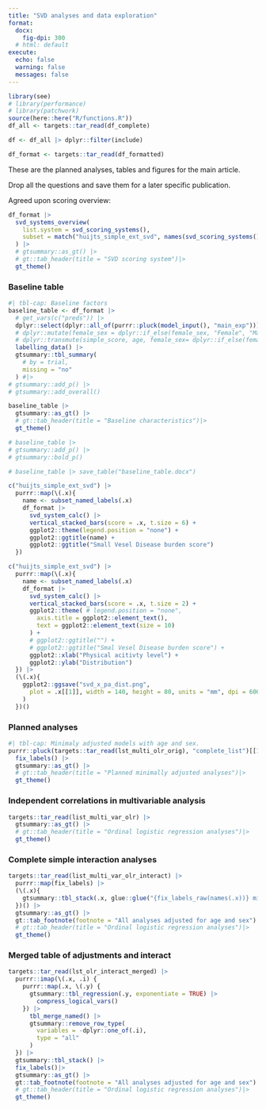 ```yaml
---
title: "SVD analyses and data exploration"
format: 
  docx:
    fig-dpi: 300
  # html: default
execute: 
  echo: false
  warning: false
  messages: false
---
```


```r
library(see)
# library(performance)
# library(patchwork)
source(here::here("R/functions.R"))
df_all <- targets::tar_read(df_complete)

df <- df_all |> dplyr::filter(include)

df_format <- targets::tar_read(df_formatted)
```

These are the planned analyses, tables and figures for the main article.

Drop all the questions and save them for a later specific publication.

Agreed upon scoring overview:

```r
df_format |>
  svd_systems_overview(
    list.system = svd_scoring_systems(),
    subset = match("huijts_simple_ext_svd", names(svd_scoring_systems()))
  ) |>
  # gtsummary::as_gt() |>
  # gt::tab_header(title = "SVD scoring system")|>
  gt_theme()
```

### Baseline table

```r
#| tbl-cap: Baseline factors
baseline_table <- df_format |>
  # get_vars(c("preds")) |>
  dplyr::select(dplyr::all_of(purrr::pluck(model_input(), "main_exp"))) |>
  # dplyr::mutate(female_sex = dplyr::if_else(female_sex, "Female", "Male")) |>
  # dplyr::transmute(simple_score, age, female_sex= dplyr::if_else(female_sex, "Female", "Male"), nihss, tpa, evt, pase_0, alone) |>
  labelling_data() |>
  gtsummary::tbl_summary(
    # by = trial,
    missing = "no"
  ) #|>
# gtsummary::add_p() |>
# gtsummary::add_overall()

baseline_table |>
  gtsummary::as_gt() |>
  # gt::tab_header(title = "Baseline characteristics")|>
  gt_theme()

# baseline_table |>
# gtsummary::add_p() |>
# gtsummary::bold_p()

# baseline_table |> save_table("baseline_table.docx")
```

```r
c("huijts_simple_ext_svd") |>
  purrr::map(\(.x){
    name <- subset_named_labels(.x)
    df_format |>
      svd_system_calc() |>
      vertical_stacked_bars(score = .x, t.size = 6) +
      ggplot2::theme(legend.position = "none") +
      ggplot2::ggtitle(name) +
      ggplot2::ggtitle("Small Vesel Disease burden score")
  })

c("huijts_simple_ext_svd") |>
  purrr::map(\(.x){
    name <- subset_named_labels(.x)
    df_format |>
      svd_system_calc() |>
      vertical_stacked_bars(score = .x, t.size = 2) +
      ggplot2::theme( # legend.position = "none",
        axis.title = ggplot2::element_text(),
        text = ggplot2::element_text(size = 10)
      ) +
      # ggplot2::ggtitle("") +
      # ggplot2::ggtitle("Smal Vesel Disease burden score") +
      ggplot2::xlab("Physical acitivty level") +
      ggplot2::ylab("Distribution")
  }) |>
  (\(.x){
    ggplot2::ggsave("svd_x_pa_dist.png",
      plot = .x[[1]], width = 140, height = 80, units = "mm", dpi = 600
    )
  })()
```

### Planned analyses

```r
#| tbl-cap: Minimaly adjusted models with age and sex.
purrr::pluck(targets::tar_read(lst_multi_olr_orig), "complete_list")[[1]] |>
  fix_labels() |>
  gtsummary::as_gt() |>
  # gt::tab_header(title = "Planned minimally adjusted analyses")|>
  gt_theme()
```

### Independent correlations in multivariable analysis

```r
targets::tar_read(list_multi_var_olr) |>
  gtsummary::as_gt() |>
  # gt::tab_header(title = "Ordinal logistic regression analyses")|>
  gt_theme()
```

### Complete simple interaction analyses

```r
targets::tar_read(list_multi_var_olr_interact) |>
  purrr::map(fix_labels) |>
  (\(.x){
    gtsummary::tbl_stack(.x, glue::glue("{fix_labels_raw(names(.x))} minimal interaction analysis"))
  })() |>
  gtsummary::as_gt() |>
  gt::tab_footnote(footnote = "All analyses adjusted for age and sex") |>
  # gt::tab_header(title = "Ordinal logistic regression analyses")|>
  gt_theme()
```


### Merged table of adjustments and interact

```r
targets::tar_read(lst_olr_interact_merged) |>
  purrr::imap(\(.x, .i) {
    purrr::map(.x, \(.y) {
      gtsummary::tbl_regression(.y, exponentiate = TRUE) |>
        compress_logical_vars()
    }) |>
      tbl_merge_named() |>
      gtsummary::remove_row_type(
        variables = -dplyr::one_of(.i),
        type = "all"
      )
  }) |>
  gtsummary::tbl_stack() |>
  fix_labels()|>
  gtsummary::as_gt() |>
  gt::tab_footnote(footnote = "All analyses adjusted for age and sex") |>
  # gt::tab_header(title = "Ordinal logistic regression analyses")|>
  gt_theme()
```
